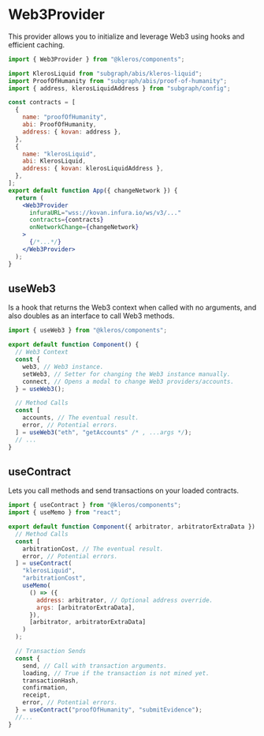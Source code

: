 

<Meta title="Providers/Web3Provider" component={Web3Provider} />

# Web3Provider

This provider allows you to initialize and leverage Web3 using hooks and efficient caching.

```jsx
import { Web3Provider } from "@kleros/components";

import KlerosLiquid from "subgraph/abis/kleros-liquid";
import ProofOfHumanity from "subgraph/abis/proof-of-humanity";
import { address, klerosLiquidAddress } from "subgraph/config";

const contracts = [
  {
    name: "proofOfHumanity",
    abi: ProofOfHumanity,
    address: { kovan: address },
  },
  {
    name: "klerosLiquid",
    abi: KlerosLiquid,
    address: { kovan: klerosLiquidAddress },
  },
];
export default function App({ changeNetwork }) {
  return (
    <Web3Provider
      infuraURL="wss://kovan.infura.io/ws/v3/..."
      contracts={contracts}
      onNetworkChange={changeNetwork}
    >
      {/*...*/}
    </Web3Provider>
  );
}
```

## useWeb3

Is a hook that returns the Web3 context when called with no arguments, and also doubles as an interface to call Web3 methods.

```jsx
import { useWeb3 } from "@kleros/components";

export default function Component() {
  // Web3 Context
  const {
    web3, // Web3 instance.
    setWeb3, // Setter for changing the Web3 instance manually.
    connect, // Opens a modal to change Web3 providers/accounts.
  } = useWeb3();

  // Method Calls
  const [
    accounts, // The eventual result.
    error, // Potential errors.
  ] = useWeb3("eth", "getAccounts" /* , ...args */);
  // ...
}
```

## useContract

Lets you call methods and send transactions on your loaded contracts.

```jsx
import { useContract } from "@kleros/components";
import { useMemo } from "react";

export default function Component({ arbitrator, arbitratorExtraData }) {
  // Method Calls
  const [
    arbitrationCost, // The eventual result.
    error, // Potential errors.
  ] = useContract(
    "klerosLiquid",
    "arbitrationCost",
    useMemo(
      () => ({
        address: arbitrator, // Optional address override.
        args: [arbitratorExtraData],
      }),
      [arbitrator, arbitratorExtraData]
    )
  );

  // Transaction Sends
  const {
    send, // Call with transaction arguments.
    loading, // True if the transaction is not mined yet.
    transactionHash,
    confirmation,
    receipt,
    error, // Potential errors.
  } = useContract("proofOfHumanity", "submitEvidence");
  //...
}
```

